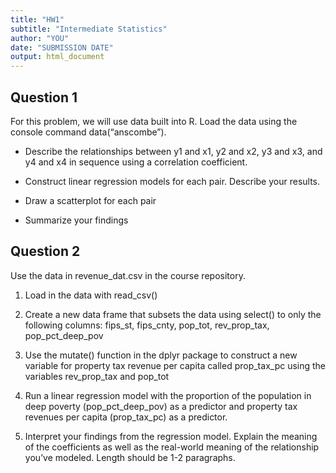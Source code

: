 ```yaml
---
title: "HW1"
subtitle: "Intermediate Statistics"
author: "YOU"
date: "SUBMISSION DATE"
output: html_document
---
```


## Question 1

For this problem, we will use data built into R. Load the data using the console command data("anscombe"). 

- Describe the relationships between y1 and x1, y2 and x2, y3 and x3, and y4 and x4 in sequence using a correlation coefficient. 

- Construct linear regression models for each pair. Describe your results.

- Draw a scatterplot for each pair

- Summarize your findings

## Question 2

Use the data in revenue_dat.csv in the course repository. 

1. Load in the data with read_csv()

2. Create a new data frame that subsets the data using select() to only the following columns: fips_st, fips_cnty, pop_tot, rev_prop_tax, pop_pct_deep_pov

3. Use the mutate() function in the dplyr package to construct a new variable for property tax revenue per capita called prop_tax_pc using the variables rev_prop_tax and pop_tot

4. Run a linear regression model with the proportion of the population in deep poverty (pop_pct_deep_pov) as a predictor and property tax revenues per capita (prop_tax_pc) as a predictor. 

5. Interpret your findings from the regression model. Explain the meaning of the coefficients as well as the real-world meaning of the relationship you've modeled. Length should be 1-2 paragraphs.
